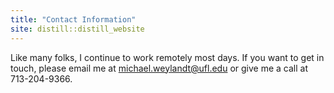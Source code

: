 ```yaml
---
title: "Contact Information"
site: distill::distill_website
---
```


Like many folks, I continue to work remotely most days. If you want to get in touch, please email me at [michael.weylandt@ufl.edu](mailto:michael.weylandt@ufl.edu) or give me a call at 713-204-9366.
